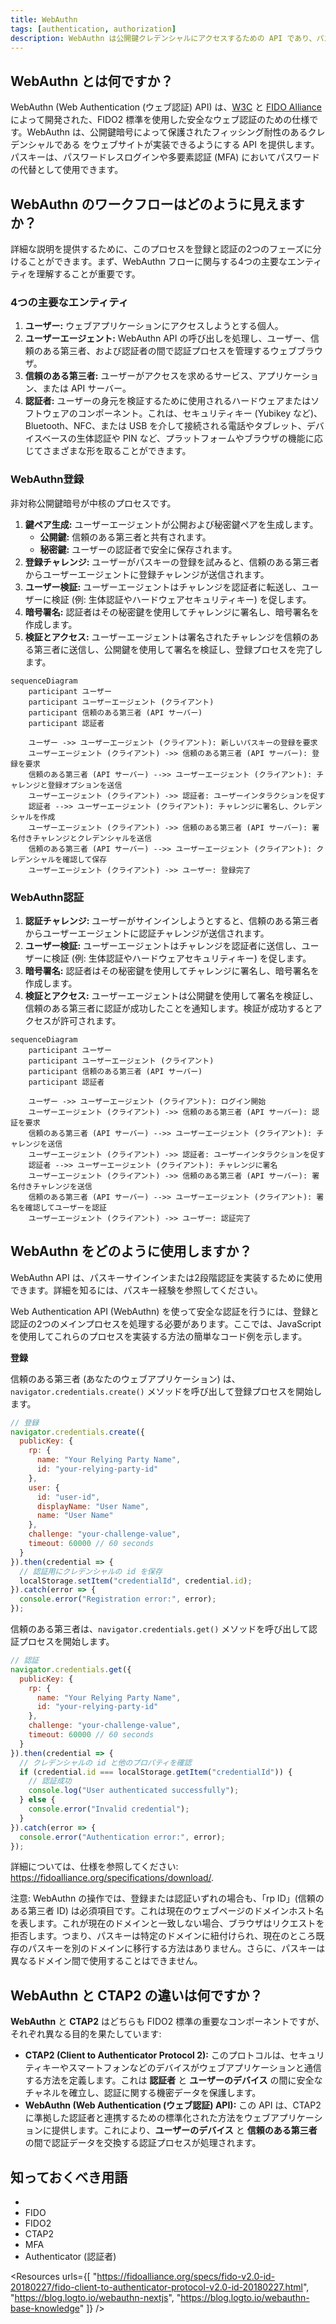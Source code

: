 ```yaml
---
title: WebAuthn
tags: [authentication, authorization]
description: WebAuthn は公開鍵クレデンシャルにアクセスするための API であり、パスキーの実装を容易にします。
---
```


## WebAuthn とは何ですか？

WebAuthn (Web Authentication (ウェブ認証) API) は、[W3C](https://www.w3.org/) と [FIDO Alliance](https://fidoalliance.org/) によって開発された、FIDO2 標準を使用した安全なウェブ認証のための仕様です。WebAuthn は、公開鍵暗号によって保護されたフィッシング耐性のあるクレデンシャルである <Ref slug="passkey" /> をウェブサイトが実装できるようにする API を提供します。パスキーは、パスワードレスログインや多要素認証 (MFA) においてパスワードの代替として使用できます。

## WebAuthn のワークフローはどのように見えますか？

詳細な説明を提供するために、このプロセスを登録と認証の2つのフェーズに分けることができます。まず、WebAuthn フローに関与する4つの主要なエンティティを理解することが重要です。

### 4つの主要なエンティティ

1. **ユーザー:** ウェブアプリケーションにアクセスしようとする個人。
2. **ユーザーエージェント:** WebAuthn API の呼び出しを処理し、ユーザー、信頼のある第三者、および認証者の間で認証プロセスを管理するウェブブラウザ。
3. **信頼のある第三者:** ユーザーがアクセスを求めるサービス、アプリケーション、または API サーバー。
4. **認証者:** ユーザーの身元を検証するために使用されるハードウェアまたはソフトウェアのコンポーネント。これは、セキュリティキー (Yubikey など)、Bluetooth、NFC、または USB を介して接続される電話やタブレット、デバイスベースの生体認証や PIN など、プラットフォームやブラウザの機能に応じてさまざまな形を取ることができます。

### WebAuthn登録

非対称公開鍵暗号が中核のプロセスです。

1. **鍵ペア生成:**
ユーザーエージェントが公開および秘密鍵ペアを生成します。
    - **公開鍵:** 信頼のある第三者と共有されます。
    - **秘密鍵:** ユーザーの認証者で安全に保存されます。
2. **登録チャレンジ:**
ユーザーがパスキーの登録を試みると、信頼のある第三者からユーザーエージェントに登録チャレンジが送信されます。
3. **ユーザー検証:**
ユーザーエージェントはチャレンジを認証者に転送し、ユーザーに検証 (例: 生体認証やハードウェアセキュリティキー) を促します。
4. **暗号署名:** 
認証者はその秘密鍵を使用してチャレンジに署名し、暗号署名を作成します。
5. **検証とアクセス:**
ユーザーエージェントは署名されたチャレンジを信頼のある第三者に送信し、公開鍵を使用して署名を検証し、登録プロセスを完了します。

```mermaid
sequenceDiagram
	participant ユーザー
	participant ユーザーエージェント (クライアント)
	participant 信頼のある第三者 (API サーバー)
	participant 認証者

	ユーザー ->> ユーザーエージェント (クライアント): 新しいパスキーの登録を要求
	ユーザーエージェント (クライアント) ->> 信頼のある第三者 (API サーバー): 登録を要求
	信頼のある第三者 (API サーバー) -->> ユーザーエージェント (クライアント): チャレンジと登録オプションを送信
	ユーザーエージェント (クライアント) ->> 認証者: ユーザーインタラクションを促す
	認証者 -->> ユーザーエージェント (クライアント): チャレンジに署名し、クレデンシャルを作成
	ユーザーエージェント (クライアント) ->> 信頼のある第三者 (API サーバー): 署名付きチャレンジとクレデンシャルを送信
	信頼のある第三者 (API サーバー) -->> ユーザーエージェント (クライアント): クレデンシャルを確認して保存
	ユーザーエージェント (クライアント) ->> ユーザー: 登録完了
```

### WebAuthn認証

1. **認証チャレンジ:**
ユーザーがサインインしようとすると、信頼のある第三者からユーザーエージェントに認証チャレンジが送信されます。
2. **ユーザー検証:**
ユーザーエージェントはチャレンジを認証者に送信し、ユーザーに検証 (例: 生体認証やハードウェアセキュリティキー) を促します。
3. **暗号署名:**
認証者はその秘密鍵を使用してチャレンジに署名し、暗号署名を作成します。
4. **検証とアクセス:**
ユーザーエージェントは公開鍵を使用して署名を検証し、信頼のある第三者に認証が成功したことを通知します。検証が成功するとアクセスが許可されます。

```mermaid
sequenceDiagram
	participant ユーザー
	participant ユーザーエージェント (クライアント)
	participant 信頼のある第三者 (API サーバー)
	participant 認証者

	ユーザー ->> ユーザーエージェント (クライアント): ログイン開始
	ユーザーエージェント (クライアント) ->> 信頼のある第三者 (API サーバー): 認証を要求
	信頼のある第三者 (API サーバー) -->> ユーザーエージェント (クライアント): チャレンジを送信
	ユーザーエージェント (クライアント) ->> 認証者: ユーザーインタラクションを促す
	認証者 -->> ユーザーエージェント (クライアント): チャレンジに署名
	ユーザーエージェント (クライアント) ->> 信頼のある第三者 (API サーバー): 署名付きチャレンジを送信
	信頼のある第三者 (API サーバー) -->> ユーザーエージェント (クライアント): 署名を確認してユーザーを認証
	ユーザーエージェント (クライアント) ->> ユーザー: 認証完了
```

## WebAuthn をどのように使用しますか？

WebAuthn API は、パスキーサインインまたは2段階認証を実装するために使用できます。詳細を知るには、パスキー経験を参照してください。

Web Authentication API (WebAuthn) を使って安全な認証を行うには、登録と認証の2つのメインプロセスを処理する必要があります。ここでは、JavaScript を使用してこれらのプロセスを実装する方法の簡単なコード例を示します。

**登録**

信頼のある第三者 (あなたのウェブアプリケーション) は、`navigator.credentials.create()` メソッドを呼び出して登録プロセスを開始します。

```jsx
// 登録
navigator.credentials.create({
  publicKey: {
    rp: {
      name: "Your Relying Party Name",
      id: "your-relying-party-id"
    },
    user: {
      id: "user-id",
      displayName: "User Name",
      name: "User Name"
    },
    challenge: "your-challenge-value",
    timeout: 60000 // 60 seconds
  }
}).then(credential => {
  // 認証用にクレデンシャルの id を保存
  localStorage.setItem("credentialId", credential.id);
}).catch(error => {
  console.error("Registration error:", error);
});
```

信頼のある第三者は、`navigator.credentials.get()` メソッドを呼び出して認証プロセスを開始します。

```jsx
// 認証
navigator.credentials.get({
  publicKey: {
    rp: {
      name: "Your Relying Party Name",
      id: "your-relying-party-id"
    },
    challenge: "your-challenge-value",
    timeout: 60000 // 60 seconds
  }
}).then(credential => {
  // クレデンシャルの id と他のプロパティを確認
  if (credential.id === localStorage.getItem("credentialId")) {
    // 認証成功
    console.log("User authenticated successfully");
  } else {
    console.error("Invalid credential");
  }
}).catch(error => {
  console.error("Authentication error:", error);
});
```

詳細については、仕様を参照してください: https://fidoalliance.org/specifications/download/.

注意: WebAuthn の操作では、登録または認証いずれの場合も、「rp ID」(信頼のある第三者 ID) は必須項目です。これは現在のウェブページのドメインホスト名を表します。これが現在のドメインと一致しない場合、ブラウザはリクエストを拒否します。つまり、パスキーは特定のドメインに紐付けられ、現在のところ既存のパスキーを別のドメインに移行する方法はありません。さらに、パスキーは異なるドメイン間で使用することはできません。

## WebAuthn と CTAP2 の違いは何ですか？

**WebAuthn** と **CTAP2** はどちらも FIDO2 標準の重要なコンポーネントですが、それぞれ異なる目的を果たしています:

- **CTAP2 (Client to Authenticator Protocol 2):** このプロトコルは、セキュリティキーやスマートフォンなどのデバイスがウェブアプリケーションと通信する方法を定義します。これは **認証者** と **ユーザーのデバイス** の間に安全なチャネルを確立し、認証に関する機密データを保護します。
- **WebAuthn (Web Authentication (ウェブ認証) API):** この API は、CTAP2 に準拠した認証者と連携するための標準化された方法をウェブアプリケーションに提供します。これにより、**ユーザーのデバイス** と **信頼のある第三者** の間で認証データを交換する認証プロセスが処理されます。

## 知っておくべき用語

- <Ref slug="passkey" />
- FIDO
- FIDO2
- CTAP2
- MFA
- Authenticator (認証者)

<Resources
  urls={[
    "https://fidoalliance.org/specs/fido-v2.0-id-20180227/fido-client-to-authenticator-protocol-v2.0-id-20180227.html",
    "https://blog.logto.io/webauthn-nextjs",
    "https://blog.logto.io/webauthn-base-knowledge"
  ]}
/>